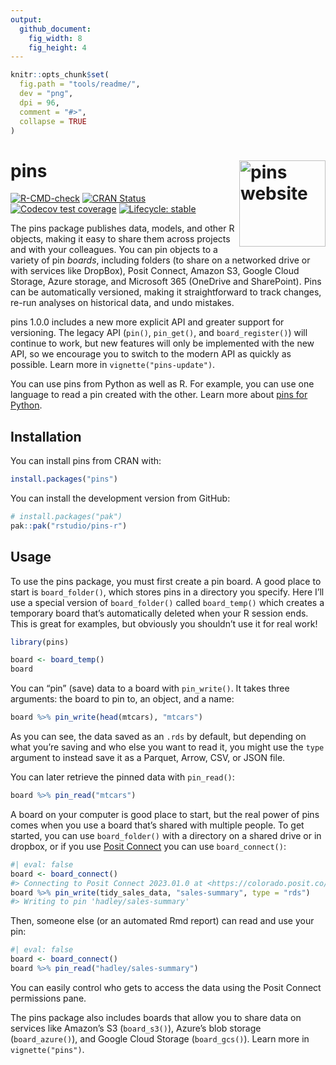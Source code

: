 ```yaml
---
output:
  github_document:
    fig_width: 8
    fig_height: 4
---
```


```r
knitr::opts_chunk$set(
  fig.path = "tools/readme/", 
  dev = "png",
  dpi = 96,
  comment = "#>",
  collapse = TRUE
)
```

# pins <a href="https://pins.rstudio.com"><img src="man/figures/logo.png" align="right" height="138" alt="pins website" /></a>

<!-- badges: start -->

[![R-CMD-check](https://github.com/rstudio/pins-r/actions/workflows/R-CMD-check.yaml/badge.svg)](https://github.com/rstudio/pins-r/actions/workflows/R-CMD-check.yaml)
[![CRAN Status](https://www.r-pkg.org/badges/version/pins)](https://cran.r-project.org/package=pins) 
[![Codecov test coverage](https://codecov.io/gh/rstudio/pins-r/branch/main/graph/badge.svg)](https://app.codecov.io/gh/rstudio/pins-r?branch=main)
[![Lifecycle: stable](https://img.shields.io/badge/lifecycle-stable-brightgreen.svg)](https://lifecycle.r-lib.org/articles/stages.html#stable)
<!-- badges: end -->

The pins package publishes data, models, and other R objects, making it easy to share them across projects and with your colleagues.
You can pin objects to a variety of pin *boards*, including folders (to share on a networked drive or with services like DropBox), Posit Connect, Amazon S3, Google Cloud Storage, Azure storage, and Microsoft 365 (OneDrive and SharePoint).
Pins can be automatically versioned, making it straightforward to track changes, re-run analyses on historical data, and undo mistakes.

pins 1.0.0 includes a new more explicit API and greater support for versioning.
The legacy API (`pin()`, `pin_get()`, and `board_register()`) will continue to work, but new features will only be implemented with the new API, so we encourage you to switch to the modern API as quickly as possible.
Learn more in `vignette("pins-update")`.

You can use pins from Python as well as R. For example, you can use one language to read a pin created with the other. Learn more about [pins for Python](https://rstudio.github.io/pins-python/).

## Installation

You can install pins from CRAN with:

```r
install.packages("pins")
```

You can install the development version from GitHub:

```r
# install.packages("pak")
pak::pak("rstudio/pins-r")
```

## Usage

To use the pins package, you must first create a pin board.
A good place to start is `board_folder()`, which stores pins in a directory you specify.
Here I'll use a special version of `board_folder()` called `board_temp()` which creates a temporary board that's automatically deleted when your R session ends.
This is great for examples, but obviously you shouldn't use it for real work!

```r
library(pins)

board <- board_temp()
board
```

You can "pin" (save) data to a board with `pin_write()`.
It takes three arguments: the board to pin to, an object, and a name:

```r
board %>% pin_write(head(mtcars), "mtcars")
```

As you can see, the data saved as an `.rds` by default, but depending on what you're saving and who else you want to read it, you might use the `type` argument to instead save it as a Parquet, Arrow, CSV, or JSON file.

You can later retrieve the pinned data with `pin_read()`:

```r
board %>% pin_read("mtcars")
```

A board on your computer is good place to start, but the real power of pins comes when you use a board that's shared with multiple people.
To get started, you can use `board_folder()` with a directory on a shared drive or in dropbox, or if you use [Posit Connect](https://posit.co/products/enterprise/connect/) you can use `board_connect()`:

```r
#| eval: false
board <- board_connect()
#> Connecting to Posit Connect 2023.01.0 at <https://colorado.posit.co/rsc>
board %>% pin_write(tidy_sales_data, "sales-summary", type = "rds")
#> Writing to pin 'hadley/sales-summary'
```

Then, someone else (or an automated Rmd report) can read and use your pin:

```r
#| eval: false
board <- board_connect()
board %>% pin_read("hadley/sales-summary")
```

You can easily control who gets to access the data using the Posit Connect permissions pane.

The pins package also includes boards that allow you to share data on services like Amazon's S3 (`board_s3()`), Azure's blob storage (`board_azure()`), and Google Cloud Storage (`board_gcs()`). 
Learn more in `vignette("pins")`.
